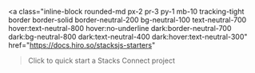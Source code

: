 <a
  class="inline-block rounded-md px-2 pr-3 py-1 mb-10 tracking-tight border border-solid border-neutral-200 bg-neutral-100 text-neutral-700 hover:text-neutral-800 hover:no-underline dark:border-neutral-700 dark:bg-neutral-800 dark:text-neutral-400 dark:hover:text-neutral-300"
  href="https://docs.hiro.so/stacksjs-starters"
><span class="i-radix-icons-lightning-bolt align-text-bottom text-lg"></span> Click to quick start a Stacks Connect project</a>
